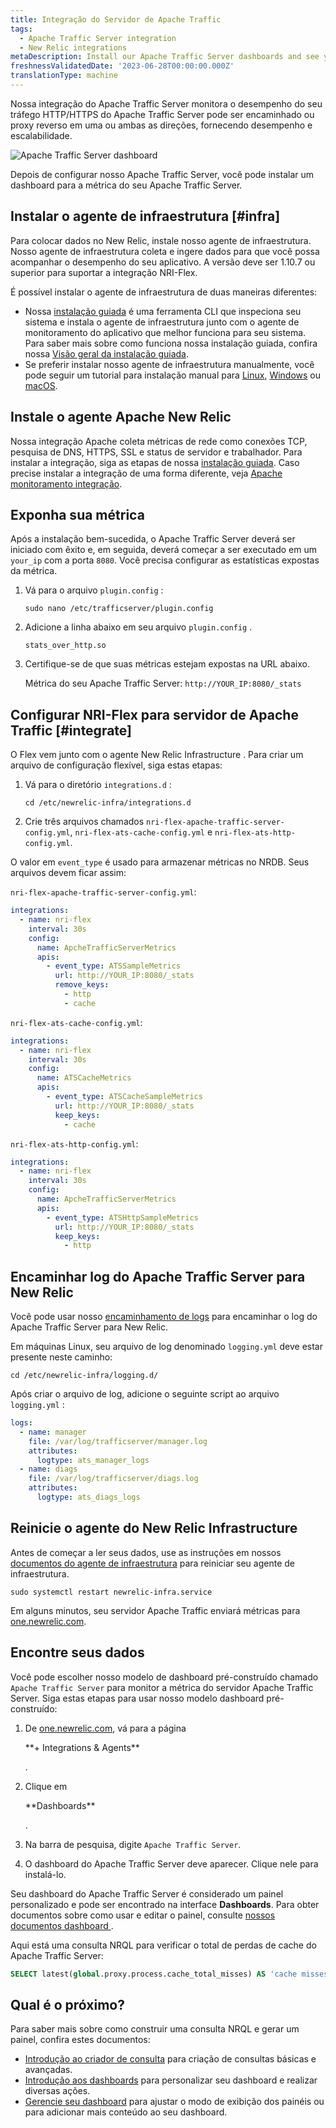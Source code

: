 ```yaml
---
title: Integração do Servidor de Apache Traffic
tags:
  - Apache Traffic Server integration
  - New Relic integrations
metaDescription: Install our Apache Traffic Server dashboards and see your Apache Traffic Server  data in New Relic.
freshnessValidatedDate: '2023-06-28T00:00:00.000Z'
translationType: machine
---
```


Nossa integração do Apache Traffic Server monitora o desempenho do seu tráfego HTTP/HTTPS do Apache Traffic Server pode ser encaminhado ou proxy reverso em uma ou ambas as direções, fornecendo desempenho e escalabilidade.

<img
  title="Apache Traffic Server dashboard"
  alt="Apache Traffic Server dashboard"
  src="/images/infrastructure_screenshot-full_apache-traffic-server-dashboard.webp"
/>

<figcaption>
  Depois de configurar nosso Apache Traffic Server, você pode instalar um dashboard para a métrica do seu Apache Traffic Server.
</figcaption>

## Instalar o agente de infraestrutura [#infra]

Para colocar dados no New Relic, instale nosso agente de infraestrutura. Nosso agente de infraestrutura coleta e ingere dados para que você possa acompanhar o desempenho do seu aplicativo. A versão deve ser 1.10.7 ou superior para suportar a integração NRI-Flex.

É possível instalar o agente de infraestrutura de duas maneiras diferentes:

* Nossa [instalação guiada](https://one.newrelic.com/nr1-core?state=4f81feab-35f7-e97e-9903-52510f8542bd) é uma ferramenta CLI que inspeciona seu sistema e instala o agente de infraestrutura junto com o agente de monitoramento do aplicativo que melhor funciona para seu sistema. Para saber mais sobre como funciona nossa instalação guiada, confira nossa [Visão geral da instalação guiada](/docs/infrastructure/host-integrations/installation/new-relic-guided-install-overview).
* Se preferir instalar nosso agente de infraestrutura manualmente, você pode seguir um tutorial para instalação manual para [Linux](/docs/infrastructure/install-infrastructure-agent/linux-installation/install-infrastructure-monitoring-agent-linux), [Windows](/docs/infrastructure/install-infrastructure-agent/windows-installation/install-infrastructure-monitoring-agent-windows/) ou [macOS](/docs/infrastructure/install-infrastructure-agent/macos-installation/install-infrastructure-monitoring-agent-macos/).

## Instale o agente Apache New Relic

Nossa integração Apache coleta métricas de rede como conexões TCP, pesquisa de DNS, HTTPS, SSL e status de servidor e trabalhador. Para instalar a integração, siga as etapas de nossa [instalação guiada](https://one.newrelic.com/launcher/nr1-core.explorer?pane=eyJuZXJkbGV0SWQiOiJucjEtY29yZS5saXN0aW5nIn0=&cards%5B0%5D=eyJuZXJkbGV0SWQiOiJucjEtaW5zdGFsbC1uZXdyZWxpYy5ucjEtaW5zdGFsbC1uZXdyZWxpYyIsInBhdGgiOiJvaGkiLCJyZWNpcGVOYW1lIjoiYXBhY2hlLW9wZW4tc291cmNlLWludGVncmF0aW9uIiwiYWN0aXZlQ29tcG9uZW50IjoiVlRTT0NvbW1hbmQiLCJhY3RpdmVFbnZpcm9ubWVudCI6ImFwYWNoZS1vcGVuLXNvdXJjZS1pbnRlZ3JhdGlvbiJ9). Caso precise instalar a integração de uma forma diferente, veja [Apache monitoramento integração](/docs/infrastructure/host-integrations/host-integrations-list/apache-monitoring-integration/).

## Exponha sua métrica

Após a instalação bem-sucedida, o Apache Traffic Server deverá ser iniciado com êxito e, em seguida, deverá começar a ser executado em um `your_ip` com a porta `8080`. Você precisa configurar as estatísticas expostas da métrica.

1. Vá para o arquivo `plugin.config` :

   ```shell
   sudo nano /etc/trafficserver/plugin.config
   ```

2. Adicione a linha abaixo em seu arquivo `plugin.config` .

   ```
   stats_over_http.so
   ```

3. Certifique-se de que suas métricas estejam expostas na URL abaixo.

   Métrica do seu Apache Traffic Server: `http://YOUR_IP:8080/_stats`

## Configurar NRI-Flex para servidor de Apache Traffic [#integrate]

O Flex vem junto com o agente New Relic Infrastructure . Para criar um arquivo de configuração flexível, siga estas etapas:

1. Vá para o diretório `integrations.d` :

   ```shell
   cd /etc/newrelic-infra/integrations.d
   ```

2. Crie três arquivos chamados `nri-flex-apache-traffic-server-config.yml`, `nri-flex-ats-cache-config.yml` e `nri-flex-ats-http-config.yml`.

O valor em `event_type` é usado para armazenar métricas no NRDB. Seus arquivos devem ficar assim:

`nri-flex-apache-traffic-server-config.yml`:

```yml
integrations:
  - name: nri-flex
    interval: 30s
    config:
      name: ApcheTrafficServerMetrics
      apis:
        - event_type: ATSSampleMetrics
          url: http://YOUR_IP:8080/_stats 
          remove_keys:
            - http
            - cache
```

`nri-flex-ats-cache-config.yml`:

```yml
integrations:
  - name: nri-flex
    interval: 30s
    config:
      name: ATSCacheMetrics
      apis:
        - event_type: ATSCacheSampleMetrics
          url: http://YOUR_IP:8080/_stats 
          keep_keys:
          	- cache
```

`nri-flex-ats-http-config.yml`:

```yml
integrations:
  - name: nri-flex
    interval: 30s
    config:
      name: ApcheTrafficServerMetrics
      apis:
        - event_type: ATSHttpSampleMetrics
          url: http://YOUR_IP:8080/_stats 
          keep_keys:
          	- http
```

## Encaminhar log do Apache Traffic Server para New Relic

Você pode usar nosso [encaminhamento de logs](/docs/logs/forward-logs/forward-your-logs-using-infrastructure-agent/) para encaminhar o log do Apache Traffic Server para New Relic.

Em máquinas Linux, seu arquivo de log denominado `logging.yml` deve estar presente neste caminho:

```shell
cd /etc/newrelic-infra/logging.d/
```

Após criar o arquivo de log, adicione o seguinte script ao arquivo `logging.yml` :

```yml
logs:
  - name: manager
    file: /var/log/trafficserver/manager.log
    attributes:
      logtype: ats_manager_logs
  - name: diags
    file: /var/log/trafficserver/diags.log
    attributes:
      logtype: ats_diags_logs 
```

## Reinicie o agente do New Relic Infrastructure

Antes de começar a ler seus dados, use as instruções em nossos [documentos do agente de infraestrutura](/docs/infrastructure/install-infrastructure-agent/manage-your-agent/start-stop-restart-infrastructure-agent/) para reiniciar seu agente de infraestrutura.

```shell
sudo systemctl restart newrelic-infra.service
```

Em alguns minutos, seu servidor Apache Traffic enviará métricas para [one.newrelic.com](https://one.newrelic.com).

## Encontre seus dados

Você pode escolher nosso modelo de dashboard pré-construído chamado `Apache Traffic Server` para monitor a métrica do servidor Apache Traffic Server. Siga estas etapas para usar nosso modelo dashboard pré-construído:

1. De [one.newrelic.com](https://one.newrelic.com), vá para a página

   <DNT>
     **+ Integrations & Agents**
   </DNT>

   .

2. Clique em

   <DNT>
     **Dashboards**
   </DNT>

   .

3. Na barra de pesquisa, digite `Apache Traffic Server`.

4. O dashboard do Apache Traffic Server deve aparecer. Clique nele para instalá-lo.

Seu dashboard do Apache Traffic Server é considerado um painel personalizado e pode ser encontrado na interface <DNT>**Dashboards**</DNT>. Para obter documentos sobre como usar e editar o painel, consulte [nossos documentos dashboard ](/docs/query-your-data/explore-query-data/dashboards/introduction-dashboards).

Aqui está uma consulta NRQL para verificar o total de perdas de cache do Apache Traffic Server:

```sql
SELECT latest(global.proxy.process.cache_total_misses) AS 'cache misses' FROM ATSCacheSampleMetrics
```

## Qual é o próximo?

Para saber mais sobre como construir uma consulta NRQL e gerar um painel, confira estes documentos:

* [Introdução ao criador de consulta](/docs/query-your-data/explore-query-data/query-builder/introduction-query-builder) para criação de consultas básicas e avançadas.
* [Introdução aos dashboards](/docs/query-your-data/explore-query-data/dashboards/introduction-dashboards) para personalizar seu dashboard e realizar diversas ações.
* [Gerencie seu dashboard](/docs/query-your-data/explore-query-data/dashboards/manage-your-dashboard) para ajustar o modo de exibição dos painéis ou para adicionar mais conteúdo ao seu dashboard.
